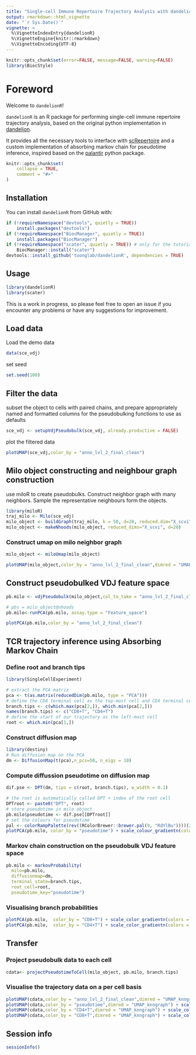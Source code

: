 ```yaml
---
title: "Single-cell Immune Repertoire Trajectory Analysis with dandelionR"
output: rmarkdown::html_vignette
date: "`r Sys.Date()`"
vignette: >
  %\VignetteIndexEntry{dandelionR}
  %\VignetteEngine{knitr::rmarkdown}
  %\VignetteEncoding{UTF-8}
---
```

```r
knitr::opts_chunk$set(error=FALSE, message=FALSE, warning=FALSE)
library(BiocStyle)
```

# Foreword

Welcome to `dandelionR`!

`dandelionR` is an R package for performing single-cell immune repertoire trajectory analysis, based on the original python implementation in [dandelion](https://www.github.com/zktuong/dandelion). 

It provides all the necessary tools to interface with [scRepertoire](https://github.com/ncborcherding/scRepertoire) and a custom implementation of absorbing markov chain for pseudotime inference, inspired based on the [palantir](https://github.com/dpeerlab/Palantir) python package.

```r
knitr::opts_chunk$set(
    collapse = TRUE,
    comment = "#>"
)
```

## Installation

You can install `dandelionR` from GitHub with:
```r
if (!requireNamespace("devtools", quietly = TRUE))
    install.packages("devtools")
if (!requireNamespace("BiocManager", quietly = TRUE))
    install.packages("BiocManager")
if (!requireNamespace("scater", quietly = TRUE)) # only for the tutorial
    BiocManager::install("scater")
devtools::install_github('tuonglab/dandelionR', dependencies = TRUE)
```

## Usage

```r
library(dandelionR)
library(scater)
```

This is a work in progress, so please feel free to open an issue if you encounter any problems or have any suggestions for improvement.

## Load data
Load the demo data
```r
data(sce_vdj)
```
set seed
```r
set.seed(100)
```


## Filter the data
subset the object to cells with paired chains, and prepare appropriately named and formatted columns for the pseudobulking functions to use as defaults
```r
sce_vdj <- setupVdjPseudobulk(sce_vdj, already.productive = FALSE)
```
plot the filtered data
```r
plotUMAP(sce_vdj,color_by = "anno_lvl_2_final_clean")
```

## Milo object constructing and neighbour graph construction

use miloR to create pseudobulks. Construct neighbor graph with many neighbors. Sample the representative neighbours form the objects.

```r
library(miloR)
traj_milo <- Milo(sce_vdj) 
milo_object <- buildGraph(traj_milo, k = 50, d=20, reduced.dim="X_scvi") 
milo_object <- makeNhoods(milo_object, reduced_dims="X_scvi", d=20)
```
### Construct umap on milo neighbor graph

```r
milo_object <- miloUmap(milo_object)
```
```r
plotUMAP(milo_object,color_by = "anno_lvl_2_final_clean",dimred = "UMAP_knngraph")
```

## Construct pseudobulked VDJ feature space
```r
pb.milo <- vdjPseudobulk(milo_object,col_to_take = "anno_lvl_2_final_clean")

# pbs = milo_object@nhoods
pb.milo<-runPCA(pb.milo, assay.type = "Feature_space")
```

```r
plotPCA(pb.milo,color_by = "anno_lvl_2_final_clean")
```

## TCR trajectory inference using Absorbing Markov Chain

### Define root and branch tips
```r
library(SingleCellExperiment)

# extract the PCA matrix
pca <- t(as.matrix(reducedDim(pb.milo, type = "PCA")))
# define the CD8 terminal cell as the top-most cell and CD4 terminal cell as the bottom-most cell
branch.tips <- c(which.max(pca[2,]), which.min(pca[2,])) 
names(branch.tips) <- c("CD8+T", "CD4+T")
# define the start of our trajectory as the left-most cell
root <- which.min(pca[1,])
```

### Construct diffusion map
```r
library(destiny)
# Run diffusion map on the PCA
dm <- DiffusionMap(t(pca),n_pcs=50, n_eigs = 10)
```

### Compute diffussion pseudotime on diffusion map
```r
dif.pse <- DPT(dm, tips = c(root, branch.tips), w_width = 0.1)
```

```r
# the root is automatically called DPT + index of the root cell 
DPTroot <- paste0("DPT", root)
# store pseudotime in milo object
pb.milo$pseudotime <- dif.pse[[DPTroot]]
# set the colours for pseudotime
pal <- colorRampPalette(rev((RColorBrewer::brewer.pal(9, "RdYlBu"))))(255)
plotPCA(pb.milo, color_by = "pseudotime") + scale_colour_gradientn(colours = pal)
```

### Markov chain construction on the pseudobulk VDJ feature space

```r
pb.milo <- markovProbability(
  milo=pb.milo, 
  diffusionmap=dm, 
  terminal_state=branch.tips, 
  root_cell=root, 
  pseudotime_key="pseudotime")
```
### Visualising branch probabilities
```r
plotPCA(pb.milo,  color_by = "CD8+T") + scale_color_gradientn(colors = pal)
plotPCA(pb.milo,  color_by = "CD4+T") + scale_color_gradientn(colors = pal)
```
## Transfer

### Project pseudobulk data to each cell
```r
cdata<- projectPseudotimeToCell(milo_object, pb.milo, branch.tips) 
```
### Visualise the trajectory data on a per cell basis
```r
plotUMAP(cdata,color_by = "anno_lvl_2_final_clean",dimred = "UMAP_knngraph")
plotUMAP(cdata,color_by = "pseudotime",dimred = "UMAP_knngraph") + scale_color_gradientn(colors = pal)
plotUMAP(cdata,color_by = "CD4+T",dimred = "UMAP_knngraph") + scale_color_gradientn(colors = pal)
plotUMAP(cdata,color_by = "CD8+T",dimred = "UMAP_knngraph") + scale_color_gradientn(colors = pal)
```


## Session info

```r
sessionInfo()
```
